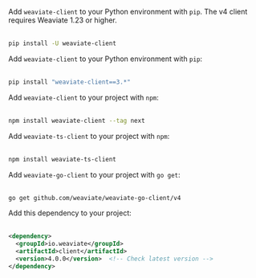 
<Tabs groupId="languages">
<TabItem value="py" label="Python Client v4">

Add `weaviate-client` to your Python environment with `pip`. The v4 client requires Weaviate 1.23 or higher.<br/><br/>

```bash
pip install -U weaviate-client
```

</TabItem>
<TabItem value="py3" label="Python Client v3">

Add `weaviate-client` to your Python environment with `pip`:<br/><br/>

```bash
pip install "weaviate-client==3.*"
```

</TabItem>
<TabItem value="js" label="JS/TS Client v3">

Add `weaviate-client` to your project with `npm`:<br/><br/>

```bash
npm install weaviate-client --tag next
```

</TabItem>
<TabItem value="js2" label="JS/TS Client v2">

Add `weaviate-ts-client` to your project with `npm`:<br/><br/>

```bash
npm install weaviate-ts-client
```

</TabItem>
<TabItem value="go" label="Go">

Add `weaviate-go-client` to your project with `go get`:<br/><br/>

```bash
go get github.com/weaviate/weaviate-go-client/v4
```

</TabItem>
<TabItem value="java" label="Java">

Add this dependency to your project:<br/><br/>

```xml
<dependency>
  <groupId>io.weaviate</groupId>
  <artifactId>client</artifactId>
  <version>4.0.0</version>  <!-- Check latest version -->
</dependency>
```

</TabItem>
</Tabs>
